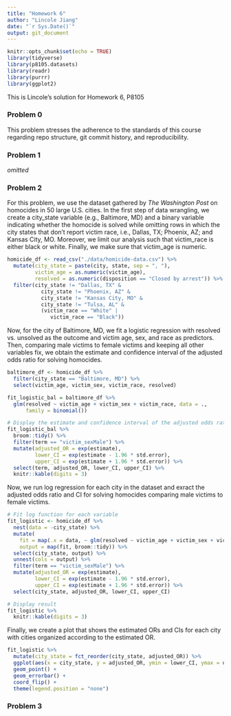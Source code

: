 ```yaml
---
title: "Homework 6"
author: "Lincole Jiang"
date: "`r Sys.Date()`"
output: git_document
---
```


```r
knitr::opts_chunk$set(echo = TRUE)
library(tidyverse)
library(p8105.datasets)
library(readr)
library(purrr)
library(ggplot2)
```

This is Lincole's solution for Homework 6, P8105


### Problem 0

This problem stresses the adherence to the standards of this course regarding repo structure, git commit history, and reproducibility.


### Problem 1

*omitted*


### Problem 2

For this problem, we use the dataset gathered by *The Washington Post* on homocides in 50 large U.S. cities. In the first step of data wrangling, we create a city_state variable (e.g., Baltimore, MD) and a binary variable indicating whether the homocide is solved while omitting rows in which the city states that don't report victim race, i.e., Dallas, TX; Phoenix, AZ; and Kansas City, MO. Moreover, we limit our analysis such that victim_race is either black or white. Finally, we make sure that victim_age is numeric.

```r
homicide_df <- read_csv("./data/homicide-data.csv") %>%
  mutate(city_state = paste(city, state, sep = ", "),
         victim_age = as.numeric(victim_age),
         resolved = as.numeric(disposition == "Closed by arrest")) %>%
  filter(city_state != "Dallas, TX" & 
           city_state != "Phoenix, AZ" & 
           city_state != "Kansas City, MO" &
           city_state != "Tulsa, AL" & 
           (victim_race == "White" | 
              victim_race == "Black"))
```

Now, for the city of Baltimore, MD, we fit a logistic regression with resolved vs. unsolved as the outcome and victim age, sex, and race as predictors. Then, comparing male victims to female victims and keeping all other variables fix, we obtain the estimate and confidence interval of the adjusted odds ratio for solving homocides.

```r
baltimore_df <- homicide_df %>% 
  filter(city_state == "Baltimore, MD") %>%
  select(victim_age, victim_sex, victim_race, resolved)

fit_logistic_bal = baltimore_df %>%
  glm(resolved ~ victim_age + victim_sex + victim_race, data = ., 
      family = binomial()) 

# Display the estimate and confidence interval of the adjusted odds ratio comparing male to female.
fit_logistic_bal %>% 
  broom::tidy() %>%
  filter(term == "victim_sexMale") %>%
  mutate(adjusted_OR = exp(estimate),
         lower_CI = exp(estimate - 1.96 * std.error),
         upper_CI = exp(estimate + 1.96 * std.error)) %>%
  select(term, adjusted_OR, lower_CI, upper_CI) %>%
  knitr::kable(digits = 3)
```

Now, we run log regression for each city in the dataset and exract the adjusted odds ratio and CI for solving homocides comparing male victims to female victims.

```r
# Fit log function for each variable
fit_logistic <- homicide_df %>% 
  nest(data = -city_state) %>%
  mutate(
    fit = map(.x = data, ~ glm(resolved ~ victim_age + victim_sex + victim_race, data = ., family = binomial())),
    output = map(fit, broom::tidy)) %>%
  select(city_state, output) %>%
  unnest(cols = output) %>%
  filter(term == "victim_sexMale") %>%
  mutate(adjusted_OR = exp(estimate),
         lower_CI = exp(estimate - 1.96 * std.error),
         upper_CI = exp(estimate + 1.96 * std.error)) %>%
  select(city_state, adjusted_OR, lower_CI, upper_CI) 

# Display result
fit_logistic %>%
  knitr::kable(digits = 3)
```

Finally, we create a plot that shows the estimated ORs and CIs for each city with cities organized according to the estimated OR.

```r
fit_logistic %>%
  mutate(city_state = fct_reorder(city_state, adjusted_OR)) %>%
  ggplot(aes(x = city_state, y = adjusted_OR, ymin = lower_CI, ymax = upper_CI)) +
  geom_point() + 
  geom_errorbar() +
  coord_flip() +
  theme(legend.position = "none")
```


### Problem 3